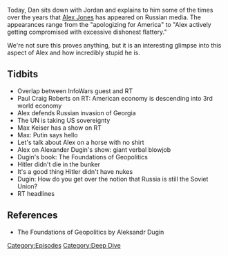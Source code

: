 {{DEFAULTSORT:
    #_EPISODE_0102:Alex On Russian Media
}}{{Episode
    | title           = Alex On Russian Media
    | caption         = Listen to this episode on [https://knowledgefight.libsyn.com/knowledge-fight-alex-on-russian-media Libsyn] [https://open.spotify.com/episode/2SzAnrNZ3qCq7v6I0oDz1a Spotify], Read the [[Transcript/102: Alex On Russian Media|Unofficial Transcript]]
    | episodeNumber   = 102
    | length          = 01:48:39
    | airDate         = November 14, 2017
    | episodeType     = [[:Category:Deep Dive|Deep Dive]]
    | appearance      = [[Paul Craig Roberts]], [[Max Keiser]], [[Aleksandr Dugin]]
    | previousEpisode = [[101: January 11, 2016]]
    | nextEpisode     = [[103: January 17, 2016]]
}}

{{Stub}}

Today, Dan sits down with Jordan and explains to him some of the times over the years that [[Alex Jones]] has appeared on Russian media. The appearances range from the "apologizing for America" to "Alex actively getting compromised with excessive dishonest flattery."

We're not sure this proves anything, but it is an interesting glimpse into this aspect of Alex and how incredibly stupid he is.

==Tidbits==

*Overlap between InfoWars guest and RT
*Paul Craig Roberts on RT: American economy is descending into 3rd world economy
*Alex defends Russian invasion of Georgia
*The UN is taking US sovereignty
*Max Keiser has a show on RT
*Max: Putin says hello
*Let's talk about Alex on a horse with no shirt
*Alex on Alexander Dugin's show: giant verbal blowjob
*Dugin's book: The Foundations of Geopolitics
*Hitler didn't die in the bunker
*It's a good thing Hitler didn't have nukes
*Dugin: How do you get over the notion that Russia is still the Soviet Union?
*RT headlines

==References==

*The Foundations of Geopolitics by Aleksandr Dugin

[[Category:Episodes]]
[[Category:Deep Dive]]
